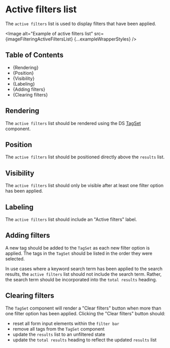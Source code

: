 


<Meta title="Style Guide/Filtering/Page elements/Active filters list" />

# Active filters list

The `active filters` list is used to display filters that have been applied.

<Image
  alt="Example of active filters list"
  src={imageFilteringActiveFiltersList}
  {...exampleWrapperStyles}
/>

## Table of Contents

- {<Link href="#rendering" target="_self">Rendering</Link>}
- {<Link href="#position" target="_self">Position</Link>}
- {<Link href="#visibility" target="_self">Visibility</Link>}
- {<Link href="#labeling" target="_self">Labeling</Link>}
- {<Link href="#adding-filters" target="_self">Adding filters</Link>}
- {<Link href="#clearing-filters" target="_self">Clearing filters</Link>}

## Rendering

The `active filters` list should be rendered using the DS
[TagSet](./?path=/docs/components-content-display-tagset--docs) component.

## Position

The `active filters` list should be positioned directly above the `results` list.

## Visibility

The `active filters` list should only be visible after at least one filter option
has been applied.

## Labeling

The `active filters` list should include an "Active filters" label.

## Adding filters

A new tag should be added to the `TagSet` as each new filter option is applied.
The tags in the `TagSet` should be listed in the order they were selected.

In use cases where a keyword search term has been applied to the search results,
the `active filters` list should not include the search term. Rather, the search
term should be incorporated into the `total results` heading.

## Clearing filters

The `TagSet` component will render a "Clear filters" button when more than one
filter option has been applied. Clicking the "Clear filters" button should:

- reset all form input elements within the `filter bar`
- remove all tags from the `TagSet` component
- update the `results` list to an unfiltered state
- update the `total results` heading to reflect the updated `results` list

